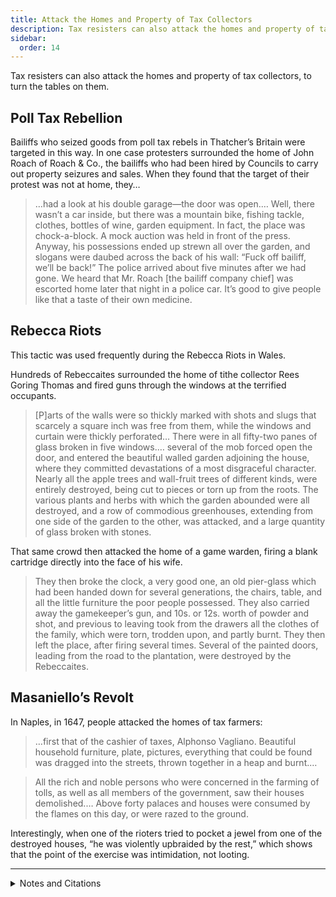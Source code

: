 ```yaml
---
title: Attack the Homes and Property of Tax Collectors
description: Tax resisters can also attack the homes and property of tax collectors, as a way of turning the tables on them.
sidebar:
  order: 14
---
```


Tax resisters can also attack the homes and property of tax collectors, to turn the tables on them.

## <Badge text="Example" size="medium" /> Poll Tax Rebellion

Bailiffs who seized goods from poll tax rebels in Thatcher’s Britain were targeted in this way.
In one case protesters surrounded the home of John Roach of Roach & Co., the bailiffs who had been hired by Councils to carry out property seizures and sales.
When they found that the target of their protest was not at home, they…

> …had a look at his double garage—the door was open.…
> Well, there wasn’t a car inside, but there was a mountain bike, fishing tackle, clothes, bottles of wine, garden equipment.
> In fact, the place was chock-a-block.
> A mock auction was held in front of the press.
> Anyway, his possessions ended up strewn all over the garden, and slogans were daubed across the back of his wall:
> “Fuck off bailiff, we’ll be back!”
> The police arrived about five minutes after we had gone.
> We heard that Mr. Roach [the bailiff company chief] was escorted home later that night in a police car.
> It’s good to give people like that a taste of their own medicine.

## <Badge text="Example" size="medium" /> Rebecca Riots

This tactic was used frequently during the Rebecca Riots in Wales.

Hundreds of Rebeccaites surrounded the home of tithe collector Rees Goring Thomas and fired guns through the windows at the terrified occupants.

> [P]arts of the walls were so thickly marked with shots and slugs that scarcely a square inch was free from them, while the windows and curtain were thickly perforated…
> There were in all fifty-two panes of glass broken in five windows.…
> several of the mob forced open the door, and entered the beautiful walled garden adjoining the house, where they committed devastations of a most disgraceful character.
> Nearly all the apple trees and wall-fruit trees of different kinds, were entirely destroyed, being cut to pieces or torn up from the roots.
> The various plants and herbs with which the garden abounded were all destroyed, and a row of commodious greenhouses, extending from one side of the garden to the other, was attacked, and a large quantity of glass broken with stones.

That same crowd then attacked the home of a game warden, firing a blank cartridge directly into the face of his wife.

> They then broke the clock, a very good one, an old pier-glass which had been handed down for several generations, the chairs, table, and all the little furniture the poor people possessed.
> They also carried away the gamekeeper’s gun, and 10s. or 12s. worth of powder and shot, and previous to leaving took from the drawers all the clothes of the family, which were torn, trodden upon, and partly burnt.
> They then left the place, after firing several times.
> Several of the painted doors, leading from the road to the plantation, were destroyed by the Rebeccaites.

## <Badge text="Example" size="medium" /> Masaniello’s Revolt

In Naples, in 1647, people attacked the homes of tax farmers:

> …first that of the cashier of taxes, Alphonso Vagliano.
> Beautiful household furniture, plate, pictures, everything that could be found was dragged into the streets, thrown together in a heap and burnt.…

> All the rich and noble persons who were concerned in the farming of tolls, as well as all members of the government, saw their houses demolished.…
> Above forty palaces and houses were consumed by the flames on this day, or were razed to the ground.

Interestingly, when one of the rioters tried to pocket a jewel from one of the destroyed houses, “he was violently upbraided by the rest,” which shows that the point of the exercise was intimidation, not looting.

<Aside type="tip" title="Wikipedia">
  <WikipediaBadge title="Poll tax (Great Britain)" />
  <WikipediaBadge title="Rebecca Riots" />
  <WikipediaBadge title="Neapolitan Revolt of 1647" />
</Aside>

---

<details>
<summary>Notes and Citations</summary>

* Burns, Danny <i>Poll Tax Rebellion</i> AK Press (1992), pp. 158–59
* Burrows, Glen [“May Day at Nempnett Thrubwell”](https://www.thesparrowsnest.org.uk/collections/public_archive/10704.pdf) <i>Somerset Clarion</i> July 1991
* Evans, Henry Tobit <i>Rebecca Riots!</i> (2010 ed.) pp. 134–35
* von Reumont, Alfred <i>The Carafas of Maddaloni</i> (1854) [pp. 312](https://archive.org/details/carafasofmaddalo00reumuoft/page/312/mode/1up), [317](https://archive.org/details/carafasofmaddalo00reumuoft/page/317/mode/1up)

</details>

